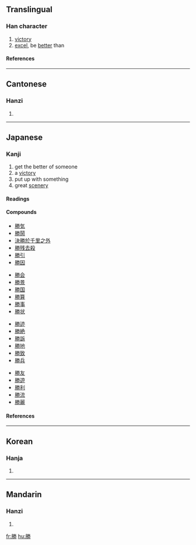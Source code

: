 {{see|胜}}

==Translingual==
===Han character===
{{Han char|rad=力|as=10|sn=12|four=7922<sub>7</sub>|canj=月火手尸 (BFQS)}}
# [[victory]]
# [[excel]], be [[better]] than
====References====
{{Han ref|kx=0148.310|dkj=02409|dj=0335.100|hdz=32090.130|uh=52DD|ud=21213|bh=B3D3|bd=46035}}
----
==Cantonese==
===Hanzi===
{{yue-hanzi|jyut=|y=sing1, sing3}}
# {{defn|Cantonese}}
----
==Japanese==
===Kanji===
{{ja-kanji|grade=3|rs=力10}}
# get the better of someone
# a [[victory]]
# put up with something
# great [[scenery]] 
====Readings====
{{ja-readings|on=[[しょう]] (shō)|kun=[[かつ]] (katsu), [[かち]] (kachi), [[まさる]] (masaru), [[たえる]] (taeru), [[すぐれる]] (sugureru)|nadzuke=[[かち]] (kachi), [[かつ]] (katsu), [[すぐる]] (suguru), [[すぐれ]] (sugure), [[すぐろ]] (suguro), [[とう]] (tō), [[のり]] (nori), [[まさ]] (masa), [[まさる]] (masaru), [[ます]] (masu), [[よし]] (yoshi)}}
====Compounds====
{{top4}}
*[[勝気]]
*[[勝鬨]]
*[[決勝於千里之外]]
*[[勝残去殺]]
*[[勝引]]
*[[勝因]]
{{mid4}}
*[[勝会]]
*[[勝景]]
*[[勝国]]
*[[勝算]]
*[[勝事]]
*[[勝状]]
{{mid4}}
*[[勝迹]]
*[[勝絶]]
*[[勝訴]]
*[[勝地]]
*[[勝致]]
*[[勝兵]]
{{mid4}}
*[[勝友]]
*[[勝遊]]
*[[勝利]]
*[[勝流]]
*[[勝麗]]
{{bottom}}
====References====
{{ja-kref|a|3001|8F9F|3E21}}
----

==Korean==
===Hanja===
{{ko-hanja|hangeul=승|rv=seung|mr=sŭng}}
# {{defn|Korean}}
----
==Mandarin==
===Hanzi===
{{cmn-hanzi|sim=胜|pin=[[shèng]] (sheng4)|wg=sheng<sup>4</sup>}}
# {{defn|Mandarin}}

[[fr:勝]]
[[hu:勝]]